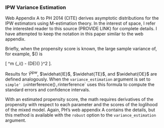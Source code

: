 ### IPW Variance Estimation

Web Appendix A to PH 2014 (CITE) derives asymptotic distributions for the IPW estimators using M-estimation theory. In the interest of space, I refer the interested reader to this source (PROVIDE LINK) for complete details. I have attempted to keep the notation in this paper similar to the web appendix.

Briefly, when the propensity score is known, the large sample variance of, for example, $\widehat{DE}(\alpha) is

\[
\frac{1}{m^2}\sum{i = 1}^m \left\{\widehat_i(\alpha) - \widehat(DE)(\alpha) \right\}^2
\].

Results for $\widehat{Y}^{ipw}$, $\widehat{IE}$, $\widehat{TE}$, and $\widehat{OE}$ are defined analogously. When the `variance_estimation` argument is set to `simple' in `interference()`, `rinterference` uses this formula to compute the standard errors and confidence intervals. 

With an estimated propensity score, the math requires derivatives of the propensity with respect to each parameter and the scores of the loglihood of the mixed model. Again, PH's web appendix A contains the details, but this method is available with the `robust` option to the `variance_estimation` argument.

